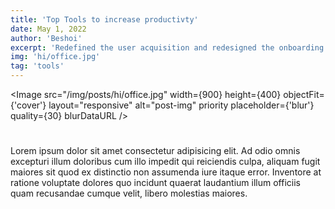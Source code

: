 ```yaml
---
title: 'Top Tools to increase productivty'
date: May 1, 2022
author: 'Beshoi'
excerpt: 'Redefined the user acquisition and redesigned the onboarding experience, all within 3 working weeks.'
img: 'hi/office.jpg'
tag: 'tools'
---
```



<Meta />

<Image
  src="/img/posts/hi/office.jpg"
  width={900}
  height={400}
  objectFit={'cover'}
  layout="responsive"
  alt="post-img"
  priority
  placeholder={'blur'}
  quality={30}
  blurDataURL
/>


# <ColorfulSpan text="Top tools to increase productivty" color="$red5" />

## <ColorfulSpan text="Top tools to increase productivty" color="$red5" />

### <ColorfulSpan text="Top tools to increase productivty" color="$yellow5" />

Lorem ipsum dolor sit amet consectetur adipisicing elit. Ad odio omnis excepturi
illum doloribus cum illo impedit qui reiciendis culpa, aliquam fugit maiores sit
quod ex distinctio non assumenda iure itaque error. Inventore at ratione voluptate
dolores quo incidunt quaerat laudantium illum officiis quam recusandae cumque velit,
libero molestias maiores.
